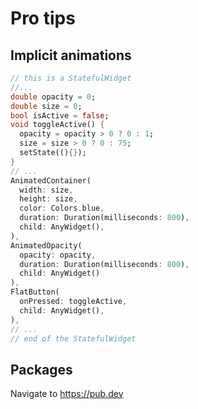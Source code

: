 # Pro tips

## Implicit animations

```dart
// this is a StatefulWidget
//...
double opacity = 0;
double size = 0;
bool isActive = false;
void toggleActive() {
  opacity = opacity > 0 ? 0 : 1;
  size = size > 0 ? 0 : 75;
  setState((){});
}
// ...
AnimatedContainer(
  width: size,
  height: size,
  color: Colors.blue,
  duration: Duration(milliseconds: 800),
  child: AnyWidget(),
),
AnimatedOpacity(
  opacity: opacity,
  duration: Duration(milliseconds: 800),
  child: AnyWidget()
),
FlatButton(
  onPressed: toggleActive,
  child: AnyWidget(),
),
// ...
// end of the StatefulWidget
```

## Packages

Navigate to https://pub.dev
